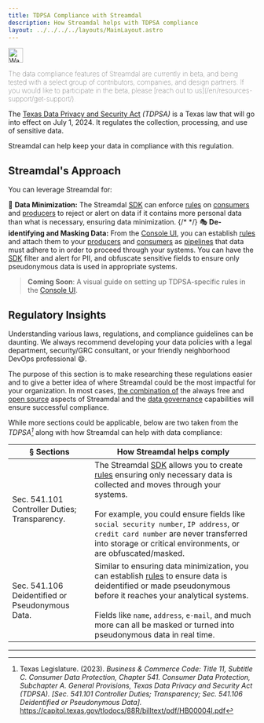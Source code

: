 ```yaml
---
title: TDPSA Compliance with Streamdal
description: How Streamdal helps with TDPSA compliance
layout: ../../../../layouts/MainLayout.astro
---
```



<Notification type="warning">
  <img src={warning} alt="Warning" width="30px" height="30px" />
  <p style="font-weight: lighter;">The data compliance features of Streamdal 
  are currently in beta, and being tested with a select group of contributors, 
  companies, and design partners. If you would like to participate in the beta, 
  please 
  [reach out to us](/en/resources-support/get-support/).</p>
</Notification>

The <a href="https://capitol.texas.gov/BillLookup/History.aspx?LegSess=88R&Bill=HB4" target="_blank">Texas Data Privacy and Security Act</a> 
_(TDPSA)_ is a Texas law that will go into effect on July 1, 2024. It regulates 
the collection, processing, and use of sensitive data.

Streamdal can help keep your data in compliance with this regulation.

## Streamdal's Approach

You can leverage Streamdal for:

🚷 **<span class="ykeyword">Data Minimization</span>:** The Streamdal [SDK](/en/core-components/sdk/) can enforce <a href="/en/resources-support/glossary/#rule-or-step" class="pkeyword">rules</a> on <a href="/en/resources-support/glossary/#producer" class="pkeyword">consumers</a> and <a href="/en/resources-support/glossary/#consumer" class="pkeyword">producers</a> to reject or alert on data if it contains more personal data than what is necessary, ensuring data minimization.
{/* */}
🎭 **<span class="ykeyword">De-identifying and Masking Data</span>:** From the [Console UI](/en/core-components/console-ui/), you can establish <a href="/en/resources-support/glossary/#rule-or-step" class="pkeyword">rules</a> and attach them to your <a href="/en/resources-support/glossary/#producer" class="pkeyword">producers</a> and <a href="/en/resources-support/glossary/#consumer" class="pkeyword">consumers</a> as <a href="/en/resources-support/glossary/#pipeline-or-ruleset" class="pkeyword">pipelines</a> that data must adhere to in order to proceed through your systems. You can have the [SDK](/en/core-components/sdk/) filter and alert for PII, and obfuscate sensitive fields to ensure only pseudonymous data is used in appropriate systems.


> **Coming Soon**: A visual guide on setting up TDPSA-specific rules in the 
[Console UI](/en/core-components/console-ui/).

## Regulatory Insights

Understanding various laws, regulations, and compliance guidelines can be 
daunting. We always recommend developing your data policies with a legal 
department, security/GRC consultant, or your friendly neighborhood DevOps 
professional 😄.

The purpose of this section is to make researching these regulations easier and 
to give a better idea of where Streamdal could be the most impactful for your 
organization. In most cases, <u>the combination of</u> the always free and 
[open source](/en/resources-support/open-source/) aspects of Streamdal and the 
[data governance](/en/data-governance/overview/) capabilities will ensure 
successful compliance. 

While more sections could be applicable, below are two taken from the 
_TDPSA[^1]_ along with how Streamdal can help with data compliance:

| § Sections | How Streamdal helps comply |
|-|-|
| Sec. 541.101 Controller Duties; Transparency. | The Streamdal [SDK](/en/core-components/sdk/) allows you to create [rules](/en/resources-support/glossary/#rule-or-step) ensuring only necessary data is collected and moves through your systems. <br /><br /> For example, you could ensure fields like `social security number`, `IP address`, or `credit card number` are never transferred into storage or critical environments, or are obfuscated/masked. |
| Sec. 541.106 Deidentified or Pseudonymous Data.| Similar to ensuring data minimization, you can establish [rules](/en/resources-support/glossary/#rule-or-step) to ensure data is deidentified or made pseudonymous before it reaches your analytical systems. <br /><br /> Fields like `name`, `address`, `e-mail`, and much more can all be masked or turned into pseudonymous data in real time. |

___

[^1]: Texas Legislature. (2023). _Business & Commerce Code: Title 11, Subtitle C. Consumer Data Protection, Chapter 541. Consumer Data Protection, Subchapter A. General Provisions, Texas Data Privacy and Security Act (TDPSA). [Sec. 541.101 Controller Duties; Transparency; Sec. 541.106 Deidentified or Pseudonymous Data]._ https://capitol.texas.gov/tlodocs/88R/billtext/pdf/HB00004I.pdf